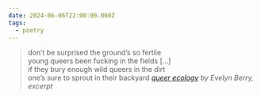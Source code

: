 ```yaml
---
date: 2024-06-06T22:00:00.000Z
tags:
  - poetry
---
```

> don’t be surprised the ground’s so fertile<br/>
> young queers been fucking in the fields […]<br/>
> if they bury enough wild queers in the dirt<br/>
> one’s sure to sprout in their backyard
> <cite><i>[queer ecology](https://poems.com/poem/queer-ecology/)</i> by Evelyn Berry, excerpt</cite>
